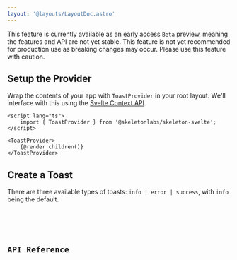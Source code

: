 ```yaml
---
layout: '@layouts/LayoutDoc.astro'
---
```





<div class="card preset-outlined-warning-500 p-8 space-y-8">
	<p>
		This feature is currently available as an early access <code class="code">Beta</code> preview, meaning the features and API are not yet
		stable. This feature is not yet recommended for production use as breaking changes may occur. Please use this feature with caution.
	</p>
</div>

## Setup the Provider

Wrap the contents of your app with `ToastProvider` in your root layout. We'll interface with this using the [Svelte Context API](https://svelte.dev/docs/svelte/context).

```svelte title="+layout.svelte"
<script lang="ts">
	import { ToastProvider } from '@skeletonlabs/skeleton-svelte';
</script>

<ToastProvider>
	{@render children()}
</ToastProvider>
```

## Create a Toast

There are three available types of toasts: `info | error | success`, with `info` being the default.

<Preview client:load>
	<Fragment slot="preview">
		<ExampleProvider client:load />
	</Fragment>
	<Fragment slot="code">
		<Code code={ExamplePageContentRaw} lang="svelte" title="+page.svelte" />
	</Fragment>
</Preview>

## API Reference

<ApiTable schema={schema} />
